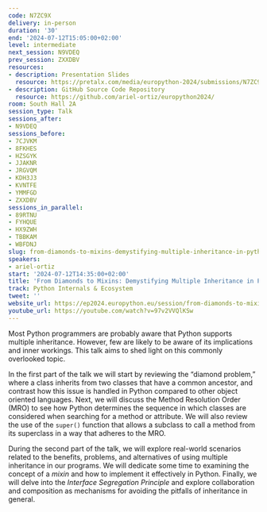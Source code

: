 ```yaml
---
code: N7ZC9X
delivery: in-person
duration: '30'
end: '2024-07-12T15:05:00+02:00'
level: intermediate
next_session: N9VDEQ
prev_session: ZXXDBV
resources:
- description: Presentation Slides
  resource: https://pretalx.com/media/europython-2024/submissions/N7ZC9X/resources/multiple_inheritance_oHsThTY.pdf
- description: GitHub Source Code Repository
  resource: https://github.com/ariel-ortiz/europython2024/
room: South Hall 2A
session_type: Talk
sessions_after:
- N9VDEQ
sessions_before:
- 7CJVKM
- 8FKHES
- HZSGYK
- JJAKNR
- JRGVQM
- KDH3J3
- KVNTFE
- YMMFGD
- ZXXDBV
sessions_in_parallel:
- 89RTNU
- FYHQUE
- HX9ZWH
- TBBKAM
- WBFDNJ
slug: from-diamonds-to-mixins-demystifying-multiple-inheritance-in-python
speakers:
- ariel-ortiz
start: '2024-07-12T14:35:00+02:00'
title: 'From Diamonds to Mixins: Demystifying Multiple Inheritance in Python'
track: Python Internals & Ecosystem
tweet: ''
website_url: https://ep2024.europython.eu/session/from-diamonds-to-mixins-demystifying-multiple-inheritance-in-python
youtube_url: https://youtube.com/watch?v=97v2VVQlKSw
---
```


Most Python programmers are probably aware that Python supports multiple inheritance. However, few are likely to be aware of its implications and inner workings. This talk aims to shed light on this commonly overlooked topic.

In the first part of the talk we will start by reviewing the “diamond problem,” where a class inherits from two classes that have a common ancestor, and contrast how this issue is handled in Python compared to other object oriented languages. Next, we will discuss the Method Resolution Order (MRO) to see how Python determines the sequence in which classes are considered when searching for a method or attribute. We will also review the use of the `super()` function that allows a subclass to call a method from its superclass in a way that adheres to the MRO.

During the second part of the talk, we will explore real-world scenarios related to the benefits,  problems, and alternatives of using multiple inheritance in our programs. We will dedicate some time to examining the concept of a _mixin_ and how to implement it effectively in Python. Finally, we will delve into the _Interface Segregation Principle_ and explore collaboration and composition as mechanisms for avoiding the pitfalls of inheritance in general.
